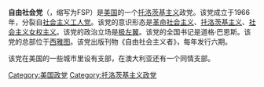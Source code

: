 {{Short description|Feminist Trotskyist American political party}}
{{Infobox political party
| name = Freedom Socialist Party
| logo = Freedom Socialist Party logo (visible).png
| caption = Logo of the Freedom Socialist Party
| chairman = [[Doug_Barnes|Doug Barnes]]
| colorcode = Red
| foundation = {{Start date|1966}}
| ideology = {{ubl|class=nowrap|
 |[[Trotskyism|Trotskyism]]<ref>{{cite web|url=https://web.cortland.edu/worrellm/dropbox/red%20groups.pdf|title=Red groups in the United States|website=web.cortland.edu|publisher=Cortland}}</ref>
 |[[Revolutionary_socialism|Revolutionary socialism]]
 |[[Socialist_feminism|Socialist feminism]]}}
| position = [[Far-left_politics|Far-left]]
| international = Committee for Revolutionary International Regroupment (CRIR)
| newspaper = ''The Freedom Socialist''
| headquarters = [[Seattle,_Washington|Seattle, Washington]]
| website = {{URL|http://www.socialism.com}}
| seats1_title = [[United_States_Senate|Seats in the Senate]]
| seats1 = {{composition bar|0|100|hex=#0BDA51}}
| seats2_title = [[United_States_House_of_Representatives|Seats in the House]]
| seats2 = {{composition bar|0|435|hex=#0BDA51}}
| seats3_title = [[Governor_(United_States)|Governorships]]
| seats3 = {{composition bar|0|50|hex=#0BDA51}}
| seats4_title = [[State_legislature_(United_States)|State Upper House Seats]]
| seats4 = {{composition bar|0|1972|hex=#0BDA51}}
| seats5_title = [[State_legislature_(United_States)|State Lower House Seats]]
| seats5 = {{composition bar|0|5411|hex=#0BDA51}}
| seats6_title = Other elected offices
| seats6 = {{composition bar|0|5411|hex=#0BDA51}}
| country = United States
}}
{{American socialism |Modern parties}}

'''自由社会党'''（{{lang-en|Freedom Socialist Party}}，缩写为FSP）是[[美国|美国]]的一个[[托洛茨基主义|托洛茨基主义]]政党。该党成立于1966年，分裂自[[社会主义工人党_(美国)|社会主义工人党]]。该党的意识形态是[[革命社会主义|革命社会主义]]、[[托洛茨基主义|托洛茨基主义]]、[[社会主义女权主义|社会主义女权主义]]。该党的政治立场是[[极左翼|极左翼]]。该党的全国书记是道格·巴恩斯。该党的总部位于[[西雅图|西雅图]]。该党出版刊物《自由社会主义者》，每年发行六期。

该党在美国的一些城市里设有支部，在澳大利亚还有一个同情支部。

{{美国政党}}
{{美國現存共產黨}}
{{美国小作品}}

[[Category:美国政党|Category:美国政党]]
[[Category:托洛茨基主义政党|Category:托洛茨基主义政党]]